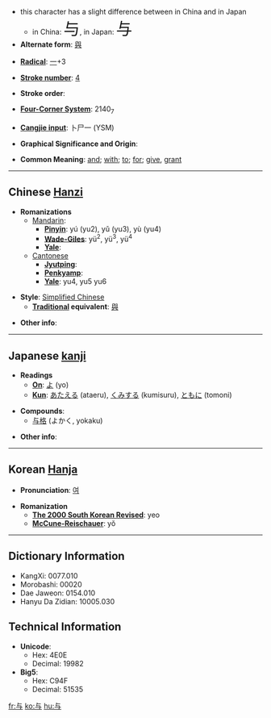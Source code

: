 *this character has a slight difference between in China and in Japan
**in China: <font size="6"><font lang="zh">与</font></font>, in Japan: <font size="6"><font lang="ja">与</font></font>
* '''Alternate form''': [[與]]

* '''[[Wiktionary:Chinese radical index| Radical]]''': [[Wiktionary:Chinese radical index 一|一]]+3

* '''[[Wiktionary:Chinese total strokes index|Stroke number]]''': [[Wiktionary:Chinese total strokes index 4|4]]

* '''Stroke order''': 

* '''[[Wiktionary:Chinese four corner index|Four-Corner System]]''': 2140<sub>7</sub>

* '''[[Wiktionary:Chinese Cangjie index|Cangjie input]]''': 卜尸一 (YSM)

* '''Graphical Significance and Origin''': 

* '''Common Meaning''': [[and]]; [[with]]; [[to]]; [[for]]; [[give]], [[grant]]

----

== Chinese [[Hanzi]] ==

* '''Romanizations'''
** [[Mandarin]]:
*** '''[[Pinyin]]''': yú (yu2), yǔ (yu3), yù (yu4)
*** '''[[Wade-Giles]]''': yü<sup>2</sup>, yü<sup>3</sup>, yü<sup>4</sup>
*** '''[[Yale]]''': 
**[[Cantonese]]
***'''[[Jyutping]]''':
***'''[[Penkyamp]]''': 
***'''[[Yale]]''': yu4, yu5 yu6

* '''Style''': [[Simplified Chinese]] 
** '''[[Traditional Chinese|Traditional]] equivalent''': [[與]]

* '''Other info''': 

----

== Japanese [[kanji]] ==

* '''Readings'''
** '''[[On]]''': [[よ]] (yo)
** '''[[Kun]]''': [[あたえる]] (ataeru), [[くみする]] (kumisuru), [[ともに]] (tomoni)

* '''Compounds''':
**[[与格]] (よかく, yokaku)

* '''Other info''':  

----

== Korean [[Hanja]] ==

* '''Pronunciation''': [[여]]

* '''Romanization'''
** '''[[The 2000 South Korean Revised Romanization|The 2000 South Korean Revised]]''': yeo
** '''[[McCune-Reischauer]]''': yŏ

----

== Dictionary Information ==

* KangXi: 0077.010
* Morobashi: 00020
* Dae Jaweon: 0154.010
* Hanyu Da Zidian: 10005.030

== Technical Information ==

* '''Unicode''':
** Hex: 4E0E
** Decimal: 19982
* '''Big5''':
** Hex: C94F
** Decimal: 51535

[[fr:与]]
[[ko:与]]
[[hu:与]]